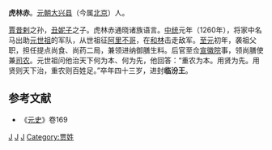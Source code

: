 '''虎林赤'''。[[元朝|元朝]][[大兴县_(金朝)|大兴县]]（今属[[北京|北京]]）人。

[[賈昔剌|賈昔剌]]之孙，[[丑妮子|丑妮子]]之子。虎林赤通晓诸族语言。[[中统_(年号)|中统]]元年（1260年），将家中名马出助[[元世祖|元世祖]]的军队，从世祖征[[阿里不哥|阿里不哥]]，在[[和林|和林]]击走敌军。[[至元|至元]]初年，袭祖父职，担任提点尚食、尚药二局，兼领进纳御膳生料。后官至佥[[宣徽院|宣徽院]]事，领尚膳使兼[[司农|司农]]。元世祖问他治天下何为本、何为先，他回答：“重农为本。用贤为先。用贤则天下治，重农则百姓足。”卒年四十三岁，进封'''临汾王'''。

==参考文献==
*《[[元史|元史]]》卷169

{{元朝人物小作品}}
[[Category:元朝官员|J]]
[[Category:元朝异姓郡王|J]]
[[Category:大兴县人|J]]
[[Category:贾姓|Category:贾姓]]